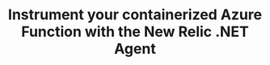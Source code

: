 ---
title: "Instrument your containerized Azure Function with the New Relic .NET Agent"
metaDescription: Configure your Azure functions with New Relic 
freshnessValidatedDate: never

---